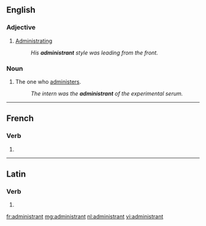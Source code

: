 ==English==

===Adjective===
{{en-adj|-}}

# [[administrating|Administrating]]
#: ''His '''administrant''' style was leading from the front.''

===Noun===
{{en-noun}}

# The one who [[administer]]s.
#: ''The intern was the '''administrant''' of the experimental serum.''

----

==French==

===Verb===
{{head|fr|present participle}}

# {{present participle of|administrer|lang=fr}}

----

==Latin==

===Verb===
{{la-verb-form|administrant}}

# {{inflection of|administrō||3|p|pres|actv|indc|lang=la}}

[[fr:administrant]]
[[mg:administrant]]
[[nl:administrant]]
[[vi:administrant]]